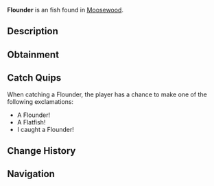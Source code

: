 {{FishInfobox
|image          = Flounder.png
|rarity         = Unusual
|sea            = First Sea
|location       = [[Moosewood]]
|sublocation    = 
|sources        = Fishing Rod
|radar_location = 
|xp             = 80
|weather        = Windy
|time           = Night
|season         = 
|bait           = Squid
|base_weight    = 5.5
|base_value     = 120
|weight_range   = 4
|base_chance    = 40
|base_resil     = 80
}}
'''Flounder''' is an {{Rarity|Unusual}} fish found in [[Moosewood]].

== Description ==
{{Description|Flounders are a demersal flatfish- meaning they feed at the bottom of the ocean, and has a flat body to blend in with the seafloor. Both of a flounders eyes are on one side, pointing upwards to the sky. They are easy to find in dark areas with a lot of surface or at night near Moosewood Docks.|Bestiary Entry}}

== Obtainment ==
{{Description|Lays flat at the bottom of the ocean. Prefers the night.|Bestiary Hint}}
{{Fish Availability|
Moosewood/Docks
Moosewood/Seaweed and Mini-Island
Moosewood/Surrounding Ocean
|top_rods      = 
Krampus's Rod\306489.17\490729.77;
Magma Rod\296848.83\475294.32;
Plastic Rod\271084.12\434041.6;
Buddy Bond Rod\201376.77\455168.79;
Fast Rod\191267.65\525447.11;
Leviathan's Fang Rod\183976.36\506481.33;
Fischer's Rod\169124.25\464615.14;
Ethereal Prism Rod\184791.52\413135.81;
Seraphic Rod\178587.96\416471.42;
No-Life Rod\173350.57\434312.83;
Rod Of The Forgotten Fang\167389.23\408604.02;
Challenger's Rod\159871.44\412781.83;
Rod Of The Depths\151109\376098.32;
Rod Of The Exalted One\148313.5\388915.57;
Zeus Rod\144628.19\388149.06;
Verdant Shear Rod\140834.6\388365.12;
Trident Rod\137527.21\390375.87;
Blazebringer Rod\137186.6\369573.97;
Free Spirit Rod\135550.64\384765.33;
Depthseeker Rod\128595.56\349018.94;
Avalanche Rod\116156.08\316168.24;
Volcanic Rod\112678.05\306988.02;
Training Rod\83882.9\217661.13;
Steady Rod\42831.89\101841.7
|recommended   = Ethereal Prism Rod
}}

== Catch Quips ==
When catching a Flounder, the player has a chance to make one of the following exclamations:
* A Flounder!
* A Flatfish!
* I caught a Flounder!

== Change History ==
{{Change History|{{subst:Current Version}}}}

== Navigation ==
{{Fish Navbox|Moosewood}}
